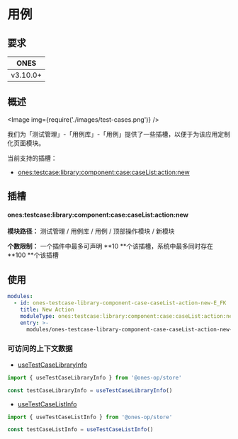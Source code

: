 # 用例


## 要求

|   ONES   |
| :------: |
| v3.10.0+ |

## 概述

<Image img={require('./images/test-cases.png')} />

我们为「测试管理」-「用例库」-「用例」提供了一些插槽，以便于为该应用定制化页面模块。

当前支持的插槽：

- [ones:testcase:library:component:case:caseList:action:new](#onestestcaselibrarycomponentcasecaselistactionnew)

## 插槽

#### ones:testcase:library:component:case:caseList:action:new

**模块路径：** 测试管理 / 用例库 / 用例 / 顶部操作模块 / 新模块

**个数限制：** 一个插件中最多可声明 **10 **个该插槽，系统中最多同时存在 **100 **个该插槽

## 使用

```yaml
modules:
  - id: ones-testcase-library-component-case-caseList-action-new-E_FK
    title: New Action
    moduleType: ones:testcase:library:component:case:caseList:action:new
    entry: >-
      modules/ones-testcase-library-component-case-caseList-action-new-E_FK/index.html
```

### 可访问的上下文数据

- [useTestCaseLibraryInfo](../../../../../../reference/packages/store/store.md#useTestCaseLibraryInfo)

```ts
import { useTestCaseLibraryInfo } from '@ones-op/store'

const testCaseLibraryInfo = useTestCaseLibraryInfo()
```

- [useTestCaseListInfo](../../../../../../reference/packages/store/store.md#useTestCaseListInfo)

```ts
import { useTestCaseListInfo } from '@ones-op/store'

const testCaseListInfo = useTestCaseListInfo()
```
